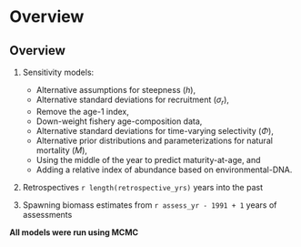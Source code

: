 # Overview

## Overview

1. Sensitivity models:
    - Alternative assumptions for steepness (*h*),
    - Alternative standard deviations for recruitment ($\sigma_r$),
    - Remove the age-1 index,
    - Down-weight fishery age-composition data,
    - Alternative standard deviations for time-varying selectivity ($\Phi$),
    - Alternative prior distributions and parameterizations for natural mortality (*M*),
    - Using the middle of the year to predict maturity-at-age, and
    - Adding a relative index of abundance based on environmental-DNA.

2. Retrospectives `r length(retrospective_yrs)` years into the past

3. Spawning biomass estimates from `r assess_yr - 1991 + 1` years of assessments

**All models were run using MCMC**
